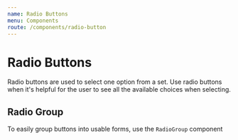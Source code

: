 ```yaml
---
name: Radio Buttons
menu: Components
route: /components/radio-button
---
```



# Radio Buttons

Radio buttons are used to select one option from a set. Use radio buttons when it's helpful for the user to see all the available choices when selecting.

<Playground>
  <Radio checked />
  <Radio />
</Playground>

## Radio Group

To easily group buttons into usable forms, use the `RadioGroup` component

<Playground>
  <RadioGroup inline>
    <Radio name="user-type" />
    <Radio name="user-type" />
  </RadioGroup>
  <RadioGroup style={{ marginTop: "2rem" }}>
    <Radio name="payment-type" />
    <Radio name="payment-type" />
  </RadioGroup>
</Playground>

